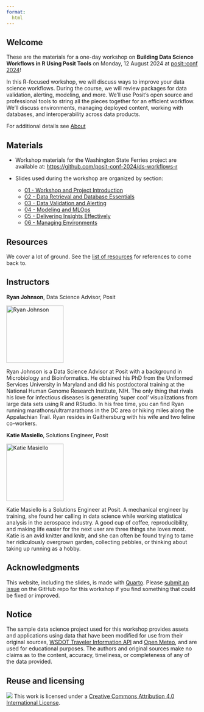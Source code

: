 ```yaml
---
format:
  html
---
```


## Welcome

These are the materials for a one-day workshop on <b>Building Data Science Workflows in R Using Posit Tools</b> on Monday, 12 August 2024 at [posit::conf 2024](http://pos.it/conf)!

In this R-focused workshop, we will discuss ways to improve your data science workflows. During the course, we will review packages for data validation, alerting, modeling, and more. We’ll use Posit’s open source and professional tools to string all the pieces together for an efficient workflow. We’ll discuss environments, managing deployed content, working with databases, and interoperability across data products.
 
For additional details see [About](/about.html)

## Materials

- Workshop materials for the Washington State Ferries project are available at:  <https://github.com/posit-conf-2024/ds-workflows-r>

- Slides used during the workshop are organized by section: 
  - [01 - Workshop and Project Introduction](../slides/01_workshop_and_project_intro.html)
  - [02 - Data Retrieval and Database Essentials](../slides/02_data_download_and_databases.html)
  - [03 - Data Validation and Alerting](../slides/03_data_validation_and_alerting.html)
  - [04 - Modeling and MLOps](../slides/04_tidymodels_and_vetiver.html)
  - [05 - Delivering Insights Effectively](../slides/05_delivery.html)
  - [06 - Managing Environments](../slides/06_managing_environments.html)
  


## Resources

We cover a lot of ground. See the [list of resources](/resources.html) for references to come back to.

## Instructors

**Ryan Johnson**, Data Science Advisor, Posit

<img src="https://static.rainfocus.com/posit/positconf23/att/1677178604739001JAiJ/attprofile/ryan-johnson_1677178699411001Jhx9.jpeg" alt="Ryan Johnson" width="150" height="150">

Ryan Johnson is a Data Science Advisor at Posit with a background in Microbiology and Bioinformatics. He obtained his PhD from the Uniformed Services University in Maryland and did his postdoctoral training at the National Human Genome Research Institute, NIH. The only thing that rivals his love for infectious diseases is generating 'super cool' visualizations from large data sets using R and RStudio. In his free time, you can find Ryan running marathons/ultramarathons in the DC area or hiking miles along the Appalachian Trail. Ryan resides in Gaithersburg with his wife and two feline co-workers.

**Katie Masiello**, Solutions Engineer, Posit

<img src="https://static.rainfocus.com/posit/positconf23/att/1677178634814001OIcK/attprofile/katie-masiello_1677178747298001qORW.jpeg" alt="Katie Masiello" width="150" height="150">

Katie Masiello is a Solutions Engineer at Posit. A mechanical engineer by training, she found her calling in data science while working statistical analysis in the aerospace industry. A good cup of coffee, reproducibility, and making life easier for the next user are three things she loves most. Katie is an avid knitter and knitr, and she can often be found trying to tame her ridiculously overgrown garden, collecting pebbles, or thinking about taking up running as a hobby.


## Acknowledgments {.appendix}

This website, including the slides, is made with [Quarto](https://quarto.org/). Please [submit an issue](https://github.com/posit-conf-2024/ds-workflows-r/issues) on the GitHub repo for this workshop if you find something that could be fixed or improved.

## Notice {.appendix}
The sample data science project used for this workshop provides assets and applications using data that have been modified for use from their original sources, [WSDOT Traveler Information API](https://wsdot.wa.gov/traffic/api/) and [Open Meteo](https://open-meteo.com/), and are used for educational purposes. The authors and original sources make no claims as to the content, accuracy, timeliness, or completeness of any of the data provided.

## Reuse and licensing {.appendix}

![](https://i.creativecommons.org/l/by/4.0/88x31.png) This work is
licensed under a [Creative Commons Attribution 4.0 International
License](https://creativecommons.org/licenses/by/4.0/).
